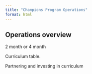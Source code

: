 ```yaml
---
title: "Champions Program Operations"
format: html
---
```


## Operations overview

2 month or 4 month

Curriculum table. 

Partnering and investing in curriculum